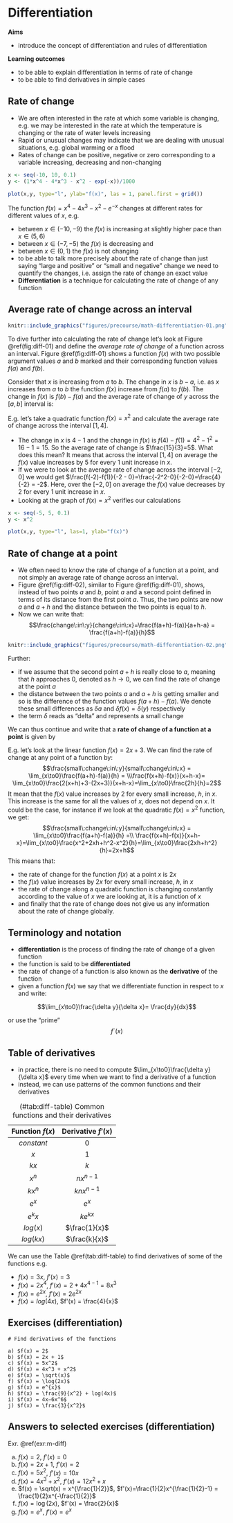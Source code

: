 # Differentiation

**Aims**

- introduce the concept of differentiation and rules of differentiation

**Learning outcomes**

- to be able to explain differentiation in terms of rate of change
- to be able to find derivatives in simple cases 

## Rate of change
- We are often interested in the rate at which some variable is changing, e.g. we may be interested in the rate at which the temperature is changing or the rate of water levels increasing
- Rapid or unusual changes may indicate that we are dealing with unusual situations, e.g. global warming or a flood
- Rates of change can be positive, negative or zero corresponding to a variable increasing, decreasing and non-changing

```r

x <- seq(-10, 10, 0.1)
y <- (1*x^4 - 4*x^3 - x^2 - exp(-x))/1000

plot(x,y, type="l", ylab="f(x)", las = 1, panel.first = grid())

```

The function $f(x) = x^4 - 4x^3 - x^2 - e^{-x}$ changes at different rates for different values of $x$, e.g. 

- between $x \in (-10, -9)$ the $f(x)$ is increasing at slightly higher pace than $x \in (5,6)$ 
- between $x \in (-7, -5)$ the $f(x)$ is decreasing and
- between $x \in (0, 1)$ the $f(x)$ is not changing
- to be able to talk more precisely about the rate of change than just saying "large and positive" or "small and negative" change we need to quantify the changes, i.e. assign the rate of change an exact value
- **Differentiation** is a technique for calculating the rate of change of any function

## Average rate of change across an interval
```r
knitr::include_graphics("figures/precourse/math-differentiation-01.png")

```

To dive further into calculating the rate of change let's look at Figure \@ref(fig:diff-01) and define the *average rate of change* of a function across an interval. Figure \@ref(fig:diff-01) shows a function $f(x)$ with two possible argument values $a$ and $b$ marked and their corresponding function values $f(a)$ and $f(b)$. 

Consider that $x$ is increasing from $a$ to $b$. The change in $x$ is $b-a$, i.e. as $x$ increases from $a$ to $b$ the function $f(x)$ increase from $f(a)$ to $f(b)$. The change in $f(x)$ is $f(b)-f(a)$ and the average rate of change of $y$ across the $[a,b]$ interval is:

\begin{equation}
\frac{change\:in\:y}{change\:in\:x}=\frac{f(b)-f(a)}{b-a}
(\#eq:diff-point)
\end{equation}


E.g. let's take a quadratic function $f(x)=x^2$ and calculate the average rate of change across the interval $[1, 4]$. 

- The change in $x$ is $4-1$ and the change in $f(x)$ is $f(4) - f(1) = 4^2 -1^2 = 16 - 1 = 15$. So the average rate of change is $\frac{15}{3}=5$. What does this mean? It means that across the interval $[1,4]$ on average the $f(x)$ value increases by 5 for every 1 unit increase in $x$. 
- If we were to look at the average rate of change across the interval $[-2, 0]$ we would get $\frac{f(-2)-f(1)}{-2 - 0}=\frac{-2^2-0}{-2-0}=\frac{4}{-2} = -2$. Here, over the $[-2, 0]$ on average the $f(x)$ value decreases by 2 for every 1 unit increase in $x$. 
- Looking at the graph of $f(x)=x^2$ verifies our calculations

```r

x <- seq(-5, 5, 0.1)
y <- x^2

plot(x,y, type="l", las=1, ylab="f(x)")

```

## Rate of change at a point
- We often need to know the rate of change of a function at a point, and not simply an average rate of change across an interval.
- Figure \@ref(fig:diff-02), similar to Figure \@ref(fig:diff-01), shows, instead of two points $a$ and $b$, point $a$ and a second point defined in terms of its distance from the first point $a$. Thus, the two points are now $a$ and $a + h$ and the distance between the two points is equal to $h$.
- Now we can write that:
$$\frac{change\:in\:y}{change\:in\:x}=\frac{f(a+h)-f(a)}{a+h-a} = \frac{f(a+h)-f(a)}{h}$$

```r
knitr::include_graphics("figures/precourse/math-differentiation-02.png")

```


Further:

- if we assume that the second point $a+h$ is really close to $a$, meaning that $h$ approaches 0, denoted as $h \rightarrow 0$, we can find the rate of change at the point $a$
- the distance between the two points $a$ and $a+h$ is getting smaller and so is the difference of the function values $f(a+h) - f(a)$. We denote these small differences as $\delta a$ and $\delta f(x) = \delta(y)$ respectively
- the term $\delta$ reads as "delta" and represents a small change

We can thus continue and write that a **rate of change of a function at a point** is given by
\begin{equation}
\frac{small\:change\:in\:y}{small\:change\:in\:x} = \lim_{x\to0}\frac{f(a+h)-f(a)}{h}
(\#eq:diff-point)
\end{equation}

E.g. let's look at the linear function $f(x) = 2x+3$. We can find the rate of change at any point of a function by:
$$\frac{small\:change\:in\:y}{small\:change\:in\:x} = \lim_{x\to0}\frac{f(a+h)-f(a)}{h} = \\\frac{f(x+h)-f(x)}{x+h-x}= \lim_{x\to0}\frac{2(x+h)+3-(2x+3)}{x+h-x}=\lim_{x\to0}\frac{2h}{h}=2$$
It mean that the $f(x)$ value increases by 2 for every small increase, $h$, in $x$. This increase is the same for all the values of $x$, does not depend on $x$. It could be the case, for instance if we look at the quadratic $f(x)=x^2$ function, we get:
$$\frac{small\:change\:in\:y}{small\:change\:in\:x} = \lim_{x\to0}\frac{f(a+h)-f(a)}{h} =\\ \frac{f(x+h)-f(x)}{x+h-x}=\lim_{x\to0}\frac{x^2+2xh+h^2-x^2}{h}=\lim_{x\to0}\frac{2xh+h^2}{h}=2x+h$$
This means that:

- the rate of change for the function $f(x)$ at a point $x$ is $2x$
- the $f(x)$ value increases by $2x$ for every small increase, $h$, in $x$
- the rate of change along a quadratic function is changing constantly according to the value of $x$ we are looking at, it is a function of $x$
- and finally that the rate of change does not give us any information about the rate of change globally.

## Terminology and notation
- **differentiation** is the process of finding the rate of change of a given function
- the function is said to be **differentiated**
- the rate of change of a function is also known as the **derivative** of the function
- given a function $f(x)$ we say that we differentiate function in respect to $x$ and write:

$$\lim_{x\to0}\frac{\delta y}{\delta x}= \frac{dy}{dx}$$

or use the "prime" $$f´(x)$$

## Table of derivatives
- in practice, there is no need to compute $\lim_{x\to0}\frac{\delta y}{\delta x}$ every time when we want to find a derivative of a function
- instead, we can use patterns of the common functions and their derivatives

|Function $f(x)$ | Derivative $f'(x)$ |
| :-----------: | :-----------: |
|$constant$ | $0$|
|$x$ | $1$|
|$kx$ | $k$|
|$x^n$ | $nx^{n-1}$|
|$kx^n$ | $knx^{n-1}$|
|$e^x$ | $e^x$|
|$e^kx$ | $ke^{kx}$|
|$log(x)$ | $\frac{1}{x}$|
|$log(kx)$ | $\frac{k}{x}$|
Table: (\#tab:diff-table) Common functions and their derivatives

We can use the Table \@ref(tab:diff-table) to find derivatives of some of the functions e.g.

- $f(x) = 3x$, $f'(x) = 3$
- $f(x) = 2x^4$, $f'(x) = 2*4x^{4-1} = 8x^3$
- $f(x) = e^{2x}$, $f'(x) = 2e^{2x}$
- $f(x) = log(4x)$, $f'(x) = \frac{4}{x}$

## Exercises (differentiation)
```exercise

# Find derivatives of the functions

a) $f(x) = 2$
b) $f(x) = 2x + 1$
c) $f(x) = 5x^2$
d) $f(x) = 4x^3 + x^2$
e) $f(x) = \sqrt(x)$
f) $f(x) = \log(2x)$
g) $f(x) = e^{x}$
h) $f(x) = \frac{9}{x^2} + log(4x)$
i) $f(x) = 4x−6x^6$
j) $f(x) = \frac{3}{x^2}$

```

## Answers to selected exercises (differentiation) {-}

Exr. \@ref(exr:m-diff)

a) $f(x) = 2$, $f'(x) = 0$
b) $f(x) = 2x + 1$, $f'(x) = 2$
c) $f(x) = 5x^2$, $f'(x)= 10x$
d) $f(x) = 4x^3 + x^2$, $f'(x)=12x^2 + x$
e) $f(x) = \sqrt(x) = x^{\frac{1}{2}}$, $f'(x)=\frac{1}{2}x^{\frac{1}{2}-1} = \frac{1}{2}x^{-\frac{1}{2}}$
f) $f(x) = \log(2x)$, $f'(x) = \frac{2}{x}$
g) $f(x) = e^{x}$, $f'(x) = e^x$

<!-- h) $f(x) = \frac{9}{x^2} + log(4x)$ -->
<!-- i) $f(x) = 4x−6x^6$ -->
<!-- j) $f(x) = \frac{3}{x^2}$ -->

